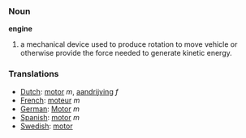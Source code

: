 === Noun ===

'''engine'''

#a mechanical device used to produce rotation to move vehicle or otherwise provide the force needed to generate kinetic energy.

=== Translations ===
*[[Dutch]]: [[motor]] ''m'', [[aandrijving]] ''f''
*[[French]]: [[moteur]] ''m''
*[[German]]: [[Motor]] ''m''
*[[Spanish]]: [[motor]] ''m''
*[[Swedish]]: [[motor]]